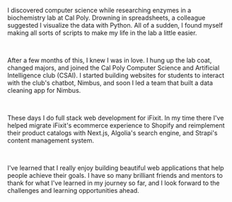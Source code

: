I discovered computer science while researching enzymes in a biochemistry lab at Cal Poly.
Drowning in spreadsheets, a colleague suggested I visualize the data with Python.
All of a sudden, I found myself making all sorts of scripts to make my life in the lab a little easier.

<br />

After a few months of this, I knew I was in love.
I hung up the lab coat, changed majors, and joined the Cal Poly Computer Science and Artificial Intelligence club (CSAI).
I started building websites for students to interact with the club's chatbot, Nimbus, and soon I led a team that built a data cleaning app for Nimbus.

<br />

These days I do full stack web development for iFixit.
In my time there I've helped migrate iFixit's ecommerce experience to Shopify and reimplement their product catalogs with Next.js, Algolia's search engine, and Strapi's content management system.

<br />

I've learned that I really enjoy building beautiful web applications that help people achieve their goals.
I have so many brilliant friends and mentors to thank for what I've learned in my journey so far, and I look forward to the challenges and learning opportunities ahead.
